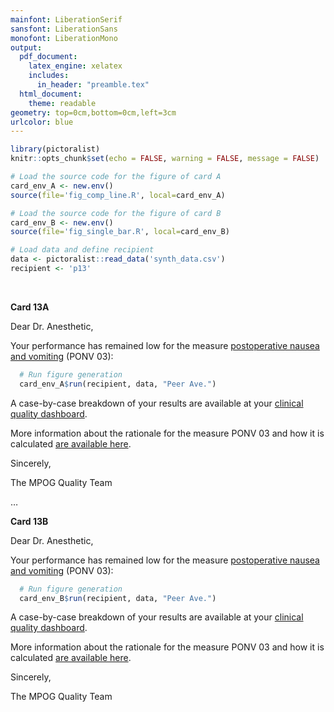 ```yaml
---
mainfont: LiberationSerif
sansfont: LiberationSans
monofont: LiberationMono
output: 
  pdf_document:
    latex_engine: xelatex
    includes:
      in_header: "preamble.tex"
  html_document:
    theme: readable
geometry: top=0cm,bottom=0cm,left=3cm
urlcolor: blue
---
```


```r
library(pictoralist)
knitr::opts_chunk$set(echo = FALSE, warning = FALSE, message = FALSE)

# Load the source code for the figure of card A
card_env_A <- new.env()
source(file='fig_comp_line.R', local=card_env_A)

# Load the source code for the figure of card B
card_env_B <- new.env()
source(file='fig_single_bar.R', local=card_env_B)

# Load data and define recipient
data <- pictoralist::read_data('synth_data.csv')
recipient <- 'p13'
```

<!-- CARD 13A -->
\vspace{2.0cm}\ 

**Card 13A**

Dear Dr. Anesthetic,

Your performance has remained low for the measure [postoperative nausea and vomiting](https://mpog.org/files/quality/measures/ponv-03_spec.pdf) (PONV 03):

```r
  # Run figure generation
  card_env_A$run(recipient, data, "Peer Ave.")
```


A case-by-case breakdown of your results are available at your [clinical quality dashboard](https://www.aspirecqi.org/HIEBus/identityserver/local/login?signInId=2b0fc382a1904b699377c926723c9eb4).

More information about the rationale for the measure PONV 03 and how it is calculated [are available here](https://spec.mpog.org/Spec/Public/33).

Sincerely,

The MPOG Quality Team
  
\vspace{2.5cm} 
...
\vspace{1.0cm} 

<!-- CARD 13B -->
**Card 13B**

Dear Dr. Anesthetic,

Your performance has remained low for the measure [postoperative nausea and vomiting](https://mpog.org/files/quality/measures/ponv-03_spec.pdf) (PONV 03):

```r
  # Run figure generation
  card_env_B$run(recipient, data, "Peer Ave.")
```


A case-by-case breakdown of your results are available at your [clinical quality dashboard](https://www.aspirecqi.org/HIEBus/identityserver/local/login?signInId=2b0fc382a1904b699377c926723c9eb4).

More information about the rationale for the measure PONV 03 and how it is calculated [are available here](https://spec.mpog.org/Spec/Public/33).

Sincerely,

The MPOG Quality Team
